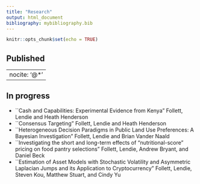 ```yaml
---
title: "Research"
output: html_document
bibliography: mybibliography.bib 
---
```


```r
knitr::opts_chunk$set(echo = TRUE)
```

## Published
<div id="refs"></div> 
---
nocite: '@*'
---

## In progress
* ``Cash and Capabilities: Experimental Evidence from Kenya" Follett, Lendie and Heath Henderson
* ``Consensus Targeting" Follett, Lendie and Heath Henderson
* ``Heterogeneous Decision Paradigms in Public Land Use Preferences:  A Bayesian Investigation" Follett, Lendie and Brian Vander Naald
* ``Investigating the short and long-term effects of "nutritional-score" pricing on food pantry selections" Follett, Lendie, Andrew Bryant, and Daniel Beck
* ``Estimation of Asset Models with Stochastic Volatility and Asymmetric Laplacian Jumps and its Application to Cryptocurrency" Follett, Lendie, Steven Kou, Matthew Stuart, and Cindy Yu
